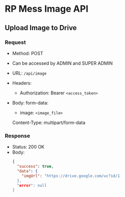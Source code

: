 # RP Mess Image API

## Upload Image to Drive

### Request

- Method: POST
- Can be accessed by ADMIN and SUPER ADMIN
- URL: `/api/image`
- Headers:
  - Authorization: Bearer `<access_token>`
- Body:
    form-data:
    - image: `<image_file>`

    Content-Type: multipart/form-data

### Response 

- Status: 200 OK
- Body:
  ```json
  {
    "success": true,
    "data": {
      "imgUrl": "https://drive.google.com/uc?id/1
    },
    "error": null
  }
  ```

